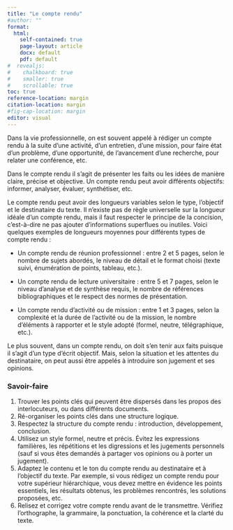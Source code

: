 ```yaml
---
title: "Le compte rendu"
#author: ""
format: 
  html: 
    self-contained: true
    page-layout: article
    docx: default
    pdf: default
#  revealjs: 
#    chalkboard: true
#    smaller: true
#    scrollable: true
toc: true
reference-location: margin
citation-location: margin
#fig-cap-location: margin
editor: visual
---
```


Dans la vie professionnelle, on est souvent appelé à rédiger un compte rendu à la suite d'une activité, d'un entretien, d'une mission, pour faire état d'un problème, d'une opportunité, de l'avancement d'une recherche, pour relater une conférence, etc.

Dans le compte rendu il s’agit de présenter les faits ou les idées de manière claire, précise et objective. Un compte rendu peut avoir différents objectifs: informer, analyser, évaluer, synthétiser, etc.

Le compte rendu peut avoir des longueurs variables selon le type, l’objectif et le destinataire du texte. Il n’existe pas de règle universelle sur la longueur idéale d’un compte rendu, mais il faut respecter le principe de la concision, c’est-à-dire ne pas ajouter d’informations superflues ou inutiles. Voici quelques exemples de longueurs moyennes pour différents types de compte rendu :

-   Un compte rendu de réunion professionnel : entre 2 et 5 pages, selon le nombre de sujets abordés, le niveau de détail et le format choisi (texte suivi, énumération de points, tableau, etc.).

-   Un compte rendu de lecture universitaire : entre 5 et 7 pages, selon le niveau d’analyse et de synthèse requis, le nombre de références bibliographiques et le respect des normes de présentation.

-   Un compte rendu d’activité ou de mission : entre 1 et 3 pages, selon la complexité et la durée de l’activité ou de la mission, le nombre d’éléments à rapporter et le style adopté (formel, neutre, télégraphique, etc.).

Le plus souvent, dans un compte rendu, on doit s'en tenir aux faits puisque il s'agit d'un type d'écrit objectif. Mais, selon la situation et les attentes du destinataire, on peut aussi être appelés à introduire son jugement et ses opinions.

::: callout
### Savoir-faire

1.  Trouver les points clés qui peuvent être dispersés dans les propos des interlocuteurs, ou dans différents documents.
2.  Ré-organiser les points clés dans une structure logique.
3.  Respectez la structure du compte rendu : introduction, développement, conclusion.
4.  Utilisez un style formel, neutre et précis. Évitez les expressions familières, les répétitions et les digressions et les jugements personnels (sauf si vous êtes demandés à partager vos opinions ou à porter un jugement).
5.  Adaptez le contenu et le ton du compte rendu au destinataire et à l’objectif du texte. Par exemple, si vous rédigez un compte rendu pour votre supérieur hiérarchique, vous devez mettre en évidence les points essentiels, les résultats obtenus, les problèmes rencontrés, les solutions proposées, etc.
6.  Relisez et corrigez votre compte rendu avant de le transmettre. Vérifiez l’orthographe, la grammaire, la ponctuation, la cohérence et la clarté du texte.
:::
